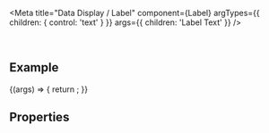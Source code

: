
<Meta
  title="Data Display / Label"
  component={Label}
  argTypes={{
    children: { control: 'text' }
  }}
  args={{
    children: 'Label Text'
  }}
/>

<DocsHeader />

<br />

## Example

<Canvas>
  <Story name="Default">
    {(args) => {
      return <Label {...args} />;
    }}
  </Story>
</Canvas>

## Properties

<ArgsTableWithNote story="." />

<Footer />
